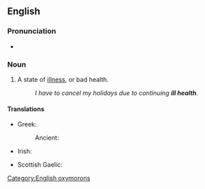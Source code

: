 ==English==

===Pronunciation===
* {{audio|en-au-ill health.ogg|Audio (AU)|lang=en}}

===Noun===
{{en-noun|-}}

# {{lb|en|idiomatic}} A state of [[illness]], or bad health.
#: ''I have to cancel my holidays due to continuing '''ill health'''.''

<!--I make this entry as idiomatic as the term is confusing for English L2 speakers, because "bad health" is expected. The coupling of "ill" + "health" is contradictory.-->

====Translations====
{{trans-top|state of bad health}}
* Greek:
*: Ancient: {{t|grc|καχεξία|f}}
* Irish: {{t|ga|breoiteacht|f}}
{{trans-mid}}
* Scottish Gaelic: {{t|gd|euslaint|f}}
{{trans-bottom}}

[[Category:English oxymorons]]